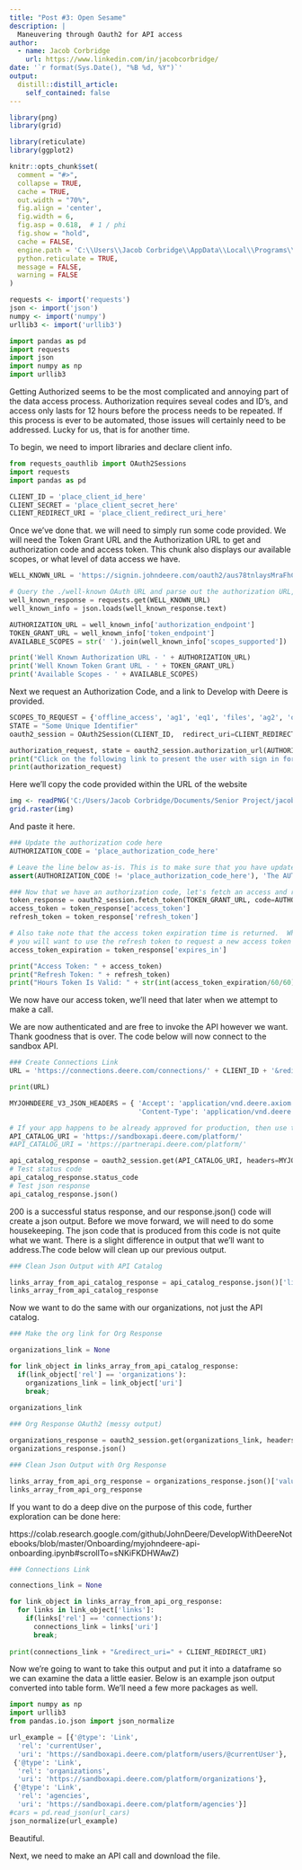 ```yaml
---
title: "Post #3: Open Sesame"
description: |
  Maneuvering through Oauth2 for API access
author:
  - name: Jacob Corbridge
    url: https://www.linkedin.com/in/jacobcorbridge/
date: '`r format(Sys.Date(), "%B %d, %Y")`'
output:
  distill::distill_article:
    self_contained: false
---
```


```r
library(png)
library(grid)
```

```r
library(reticulate)
library(ggplot2)

knitr::opts_chunk$set(
  comment = "#>",
  collapse = TRUE,
  cache = TRUE,
  out.width = "70%",
  fig.align = 'center',
  fig.width = 6,
  fig.asp = 0.618,  # 1 / phi
  fig.show = "hold",
  cache = FALSE,
  engine.path = 'C:\\Users\\Jacob Corbridge\\AppData\\Local\\Programs\\Python\\Python39',
  python.reticulate = TRUE,
  message = FALSE,
  warning = FALSE
)

requests <- import('requests')
json <- import('json')
numpy <- import('numpy')
urllib3 <- import('urllib3')


```

```python
import pandas as pd
import requests
import json
import numpy as np
import urllib3
```


Getting Authorized seems to be the most complicated and annoying part of the data access process. Authorization requires seveal codes and ID's, and access only lasts for 12 hours before the process needs to be repeated. If this process is ever to be automated, those issues will certainly need to be addressed. Lucky for us, that is for another time. 

To begin, we need to import libraries and declare client info. 

```python
from requests_oauthlib import OAuth2Sessions
import requests
import pandas as pd
```

```python
CLIENT_ID = 'place_client_id_here'
CLIENT_SECRET = 'place_client_secret_here'
CLIENT_REDIRECT_URI = 'place_client_redirect_uri_here'
```

Once we've done that. we will need to simply run some code provided. We will need the Token Grant URL and the Authorization URL to get and authorization code and access token. This chunk also displays our available scopes, or what level of data access we have. 

```python
WELL_KNOWN_URL = 'https://signin.johndeere.com/oauth2/aus78tnlaysMraFhC1t7/.well-known/oauth-authorization-server'

# Query the ./well-known OAuth URL and parse out the authorization URL, the token grant URL, and the available scopes
well_known_response = requests.get(WELL_KNOWN_URL)
well_known_info = json.loads(well_known_response.text)

AUTHORIZATION_URL = well_known_info['authorization_endpoint']
TOKEN_GRANT_URL = well_known_info['token_endpoint']
AVAILABLE_SCOPES = str(' ').join(well_known_info['scopes_supported'])

print('Well Known Authorization URL - ' + AUTHORIZATION_URL)
print('Well Known Token Grant URL - ' + TOKEN_GRANT_URL)
print('Available Scopes - ' + AVAILABLE_SCOPES)
```

Next we request an Authorization Code, and a link to Develop with Deere is provided.

```python
SCOPES_TO_REQUEST = {'offline_access', 'ag1', 'eq1', 'files', 'ag2', 'org1'}
STATE = "Some Unique Identifier"
oauth2_session = OAuth2Session(CLIENT_ID,  redirect_uri=CLIENT_REDIRECT_URI, scope=SCOPES_TO_REQUEST)

authorization_request, state = oauth2_session.authorization_url(AUTHORIZATION_URL, STATE)
print("Click on the following link to present the user with sign in form where they authenticate and approve access to your application.")
print(authorization_request) 
```

Here we'll copy the code provided within the URL of the website

```r
img <- readPNG('C:/Users/Jacob Corbridge/Documents/Senior Project/jacobcorbridge97.github.io/Project_Photos/authorization_url.png')
grid.raster(img)
```

And paste it here.

```python
### Update the authorization code here
AUTHORIZATION_CODE = 'place_authorization_code_here'

# Leave the line below as-is. This is to make sure that you have update the AUTHORIZATION_CODE
assert(AUTHORIZATION_CODE != 'place_authorization_code_here'), 'The AUTHORIZATION_CODE in this cell must be replaced by the authorization_code that you recieved'

### Now that we have an authorization code, let's fetch an access and refresh token
token_response = oauth2_session.fetch_token(TOKEN_GRANT_URL, code=AUTHORIZATION_CODE, client_secret=CLIENT_SECRET)
access_token = token_response['access_token']
refresh_token = token_response['refresh_token']

# Also take note that the access token expiration time is returned.  When the access token expires, 
# you will want to use the refresh token to request a new access token (described later in this notebook)
access_token_expiration = token_response['expires_in']

print("Access Token: " + access_token)
print("Refresh Token: " + refresh_token)
print("Hours Token Is Valid: " + str(int(access_token_expiration/60/60)))
```

We now have our access token, we'll need that later when we attempt to make a call.

We are now authenticated and are free to invoke the API however we want. Thank goodness that is over. 
The code below will now connect to the sandbox API.


```python
### Create Connections Link
URL = 'https://connections.deere.com/connections/' + CLIENT_ID + '&redirect_uri=' + CLIENT_REDIRECT_URI

print(URL)
```
```python
MYJOHNDEERE_V3_JSON_HEADERS = { 'Accept': 'application/vnd.deere.axiom.v3+json',
                                'Content-Type': 'application/vnd.deere.axiom.v3+json'}

# If your app happens to be already approved for production, then use the partnerapi.deere.com, otherwise stick with sandboxapi.deere.com
API_CATALOG_URI = 'https://sandboxapi.deere.com/platform/'
#API_CATALOG_URI = 'https://partnerapi.deere.com/platform/'

api_catalog_response = oauth2_session.get(API_CATALOG_URI, headers=MYJOHNDEERE_V3_JSON_HEADERS)   
# Test status code
api_catalog_response.status_code
# Test json response
api_catalog_response.json()

```

200 is a successful status response, and our response.json() code will create a json output.
Before we move forward, we will need to do some housekeeping. The json code that is produced from this code is not quite what we want. There is a slight difference in output that we'll want to address.The code below will clean up our previous output.

```python
### Clean Json Output with API Catalog

links_array_from_api_catalog_response = api_catalog_response.json()['links']
links_array_from_api_catalog_response
```
Now we want to do the same with our organizations, not just the API catalog.

```python
### Make the org link for Org Response

organizations_link = None

for link_object in links_array_from_api_catalog_response:
  if(link_object['rel'] == 'organizations'):
    organizations_link = link_object['uri']
    break;
    
organizations_link
```

```python
### Org Response OAuth2 (messy output) 

organizations_response = oauth2_session.get(organizations_link, headers = MYJOHNDEERE_V3_JSON_HEADERS)
organizations_response.json()
```

```python
### Clean Json Output with Org Response

links_array_from_api_org_response = organizations_response.json()['values']
links_array_from_api_org_response
```
If you want to do a deep dive on the purpose of this code, further exploration can be done here:

https://colab.research.google.com/github/JohnDeere/DevelopWithDeereNotebooks/blob/master/Onboarding/myjohndeere-api-onboarding.ipynb#scrollTo=sNKiFKDHWAwZ)

```python
### Connections Link

connections_link = None

for link_object in links_array_from_api_org_response:
  for links in link_object['links']:
    if(links['rel'] == 'connections'):
      connections_link = links['uri']
      break;
    
print(connections_link + "&redirect_uri=" + CLIENT_REDIRECT_URI)
```

Now we're going to want to take this output and put it into a dataframe so we can examine the data a little easier. Below is an example json output converted into table form. We'll need a few more packages as well.

```python
import numpy as np
import urllib3
from pandas.io.json import json_normalize
```

```python
url_example = [{'@type': 'Link',
  'rel': 'currentUser',
  'uri': 'https://sandboxapi.deere.com/platform/users/@currentUser'},
 {'@type': 'Link',
  'rel': 'organizations',
  'uri': 'https://sandboxapi.deere.com/platform/organizations'},
 {'@type': 'Link',
  'rel': 'agencies',
  'uri': 'https://sandboxapi.deere.com/platform/agencies'}]
#cars = pd.read_json(url_cars)
json_normalize(url_example)
```

Beautiful.

Next, we need to make an API call and download the file.







